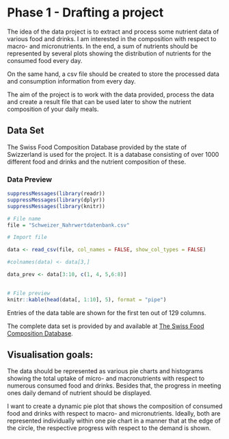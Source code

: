 # Phase 1 - Drafting a project

The idea of the data project is to extract and process some nutrient data of various food and drinks. I am interested in the composition with respect to macro- and micronutrients. In the end, a sum of nutrients should be represented by several plots showing the distribution of nutrients for the consumed food every day. 

On the same hand, a csv file should be created to store the processed data and consumption information from every day. 

The aim of the project is to work with the data provided, process the data and create a result file that can be used later to show the nutrient composition of your daily meals.

## Data Set

The Swiss Food Composition Database provided by the state of Swizzerland is used for the project. It is a database consisting of over 1000 different food and drinks and the nutrient composition of these.

### Data Preview

```r
suppressMessages(library(readr))
suppressMessages(library(dplyr))
suppressMessages(library(knitr))

# File name
file = "Schweizer_Nahrwertdatenbank.csv"

# Import file

data <- read_csv(file, col_names = FALSE, show_col_types = FALSE)

#colnames(data) <- data[3,]

data_prev <- data[3:10, c(1, 4, 5,6:8)]
  

# File preview
knitr::kable(head(data[, 1:10], 5), format = "pipe")
```


Entries of the data table are shown for the first ten out of 129 columns.

The complete data set is provided by and available at [The Swiss Food Composition Database](https://view.officeapps.live.com/op/view.aspx?src=https%3A%2F%2Fnaehrwertdaten.ch%2Fwp-content%2Fuploads%2F2023%2F08%2FSchweizer_Nahrwertdatenbank.xlsx&wdOrigin=BROWSELINK).

## Visualisation goals:
The data should be represented as various pie charts and histograms showing the total uptake of micro- and macronutrients with respect to numerous consumed food and drinks. Besides that, the progress in meeting ones daily demand of nutrient should be displayed.   

I want to create a dynamic pie plot that shows the composition of consumed food and drinks with respect to macro- and micronutrients. Ideally, both are represented individually within one pie chart in a manner that at the edge of the circle, the respective progress with respect to the demand is shown. 







